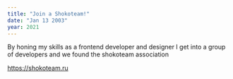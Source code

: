```yaml
---
title: "Join a Shokoteam!"
date: "Jan 13 2003"
year: 2021
---
```


By honing my skills as a frontend developer and designer I get into a group of developers and we found the shokoteam association 

https://shokoteam.ru